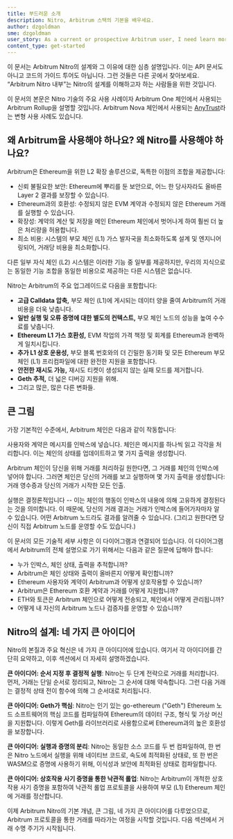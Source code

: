```yaml
---
title: 부드러운 소개
description: Nitro, Arbitrum 스택의 기본을 배우세요.
author: dzgoldman
sme: dzgoldman
user_story: As a current or prospective Arbitrum user, I need learn more about Nitros design.
content_type: get-started
---
```



이 문서는 <a data-quicklook-from="arbitrum">Arbitrum</a> Nitro의 설계와 그 이유에 대한 심층 설명입니다. 이는 API 문서도 아니고 코드의 가이드 투어도 아닙니다. 그런 것들은 다른 곳에서 찾아보세요. “<a data-quicklook-from="arbitrum-nitro">Arbitrum Nitro</a> 내부”는 Nitro의 설계를 이해하고자 하는 사람들을 위한 것입니다.

이 문서의 본문은 Nitro 기술의 주요 사용 사례이자 <a data-quicklook-from="arbitrum-one">Arbitrum One</a> 체인에서 사용되는 Arbitrum Rollup을 설명할 것입니다. <a data-quicklook-from="arbitrum-nova">Arbitrum Nova</a> 체인에서 사용되는 [AnyTrust](/how-arbitrum-works/08-anytrust-protocol.mdx)라는 변형 사용 사례도 있습니다.

## 왜 Arbitrum을 사용해야 하나요? 왜 Nitro를 사용해야 하나요?
Arbitrum은 Ethereum을 위한 L2 확장 솔루션으로, 독특한 이점의 조합을 제공합니다:
- <a data-quicklook-from="trustless">신뢰 불필요한</a> 보안: Ethereum에 뿌리를 둔 보안으로, 어느 한 당사자라도 올바른 Layer 2 결과를 보장할 수 있습니다.
- Ethereum과의 호환성: 수정되지 않은 EVM 계약과 수정되지 않은 Ethereum 거래를 실행할 수 있습니다.
- 확장성: 계약의 계산 및 저장을 메인 Ethereum 체인에서 벗어나게 하여 훨씬 더 높은 처리량을 허용합니다.
- 최소 비용: 시스템의 부모 체인 (L1) 가스 발자국을 최소화하도록 설계 및 엔지니어링되어, 거래당 비용을 최소화합니다.

다른 일부 자식 체인 (L2) 시스템은 이러한 기능 중 일부를 제공하지만, 우리의 지식으로는 동일한 기능 조합을 동일한 비용으로 제공하는 다른 시스템은 없습니다.

Nitro는 Arbitrum의 주요 업그레이드로 다음을 포함합니다:
- **고급 Calldata 압축,** 부모 체인 (L1)에 게시되는 데이터 양을 줄여 Arbitrum의 거래 비용을 더욱 낮춥니다.
- **일반 실행 및 오류 증명에 대한 별도의 컨텍스트,** 부모 체인 노드의 성능을 높여 수수료를 낮춥니다.
- **Ethereum L1 가스 호환성,** EVM 작업의 가격 책정 및 회계를 Ethereum과 완벽하게 일치시킵니다.
- **추가 L1 상호 운용성,** 부모 블록 번호와의 더 긴밀한 동기화 및 모든 Ethereum 부모 체인 (L1) 프리컴파일에 대한 완전한 지원을 포함합니다.
- **안전한 재시도 가능,** <a data-quicklook-from="retryable-ticket">재시도 티켓</a>이 생성되지 않는 실패 모드를 제거합니다.
- **<a data-quicklook-from="geth">Geth</a> 추적,** 더 넓은 디버깅 지원을 위해.
- 그리고 많은, 많은 다른 변화들.

## 큰 그림
가장 기본적인 수준에서, <a data-quicklook-from="arbitrum-chain">Arbitrum 체인</a>은 다음과 같이 작동합니다:

<ImageWithCaption caption="Original napkin sketch drawn by Arbitrum co-founder Ed Felten" src="https://lh4.googleusercontent.com/qwf_aYyB1AfX9s-_PQysOmPNtWB164_qA6isj3NhkDnmcro6J75f6MC2_AjlN60lpSkSw6DtZwNfrt13F3E_G8jdvjeWHX8EophDA2oUM0mEpPVeTlMbsjUCMmztEM0WvDpyWZ6R" />

사용자와 계약은 메시지를 인박스에 넣습니다. 체인은 메시지를 하나씩 읽고 각각을 처리합니다. 이는 체인의 상태를 업데이트하고 몇 가지 출력을 생성합니다.

Arbitrum 체인이 당신을 위해 거래를 처리하길 원한다면, 그 거래를 체인의 인박스에 넣어야 합니다. 그러면 체인은 당신의 거래를 보고 실행하며 몇 가지 출력을 생성합니다: 거래 영수증과 당신의 거래가 시작한 모든 인출.

실행은 결정론적입니다 -- 이는 체인의 행동이 인박스의 내용에 의해 고유하게 결정된다는 것을 의미합니다. 이 때문에, 당신의 거래 결과는 거래가 인박스에 들어가자마자 알 수 있습니다. 어떤 Arbitrum 노드라도 결과를 알려줄 수 있습니다. (그리고 원한다면 당신이 직접 Arbitrum 노드를 운영할 수도 있습니다.)

이 문서의 모든 기술적 세부 사항은 이 다이어그램과 연결되어 있습니다. 이 다이어그램에서 Arbitrum의 전체 설명으로 가기 위해서는 다음과 같은 질문에 답해야 합니다:
- 누가 인박스, <a data-quicklook-from="chain-state">체인 상태</a>, 출력을 추적합니까?
- Arbitrum은 체인 상태와 출력이 올바른지 어떻게 확인합니까?
- Ethereum 사용자와 계약이 Arbitrum과 어떻게 상호작용할 수 있습니까?
- Arbitrum은 Ethereum 호환 계약과 거래를 어떻게 지원합니까?
- ETH와 토큰은 Arbitrum 체인으로 어떻게 전송되고, 체인에서 어떻게 관리됩니까?
- 어떻게 내 자신의 Arbitrum 노드나 <a data-quicklook-from="validator">검증자</a>를 운영할 수 있습니까?

## Nitro의 설계: 네 가지 큰 아이디어
Nitro의 본질과 주요 혁신은 네 가지 큰 아이디어에 있습니다. 여기서 각 아이디어를 간단히 요약하고, 이후 섹션에서 더 자세히 설명하겠습니다.

**큰 아이디어: 순서 지정 후 결정적 실행**: Nitro는 두 단계 전략으로 거래를 처리합니다. 먼저, 거래는 단일 순서로 정리되고, Nitro는 그 순서에 대해 약속합니다. 그런 다음 거래는 결정적 <a data-quicklook-from="state-transition-function">상태 전이 함수</a>에 의해 그 순서대로 처리됩니다.

**큰 아이디어: Geth가 핵심**: Nitro는 인기 있는 go-ethereum ("Geth") Ethereum 노드 소프트웨어의 핵심 코드를 컴파일하여 Ethereum의 데이터 구조, 형식 및 가상 머신을 지원합니다. 이렇게 Geth를 라이브러리로 사용함으로써 Ethereum과의 높은 호환성을 보장합니다.

**큰 아이디어: 실행과 증명의 분리**: Nitro는 동일한 소스 코드를 두 번 컴파일하여, 한 번은 Nitro 노드에서 실행을 위해 네이티브 코드로, 속도에 최적화된 상태로, 또 한 번은 <a data-quicklook-from="wasm">WASM</a>으로 증명에 사용하기 위해, 이식성과 보안에 최적화된 상태로 컴파일합니다.

**큰 아이디어: 상호작용 사기 증명을 통한 낙관적 롤업**: Nitro는 Arbitrum이 개척한 상호작용 사기 증명을 포함하여 낙관적 롤업 프로토콜을 사용하여 부모 (L1) Ethereum 체인에 거래를 정산합니다.

이제 Arbitrum Nitro의 기본 개념, 큰 그림, 네 가지 큰 아이디어를 다루었으므로, Arbitrum 프로토콜을 통한 거래를 따라가는 여정을 시작할 것입니다. 다음 섹션에서 거래 수명 주기가 시작됩니다.